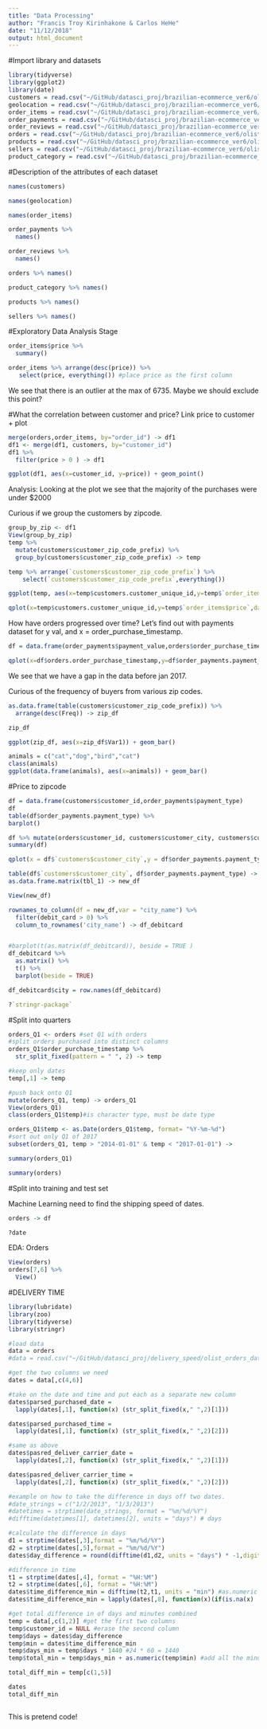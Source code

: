 ```yaml
---
title: "Data Processing"
author: "Francis Troy Kirinhakone & Carlos HeHe"
date: "11/12/2018"
output: html_document
---
```

#Import library and datasets
```r
library(tidyverse)
library(ggplot2)
library(date)
customers = read.csv("~/GitHub/datasci_proj/brazilian-ecommerce_ver6/olist_customers_dataset.csv")
geolocation = read.csv("~/GitHub/datasci_proj/brazilian-ecommerce_ver6/olist_geolocation_dataset.csv")
order_items = read.csv("~/GitHub/datasci_proj/brazilian-ecommerce_ver6/olist_order_items_dataset.csv")
order_payments = read.csv("~/GitHub/datasci_proj/brazilian-ecommerce_ver6/olist_order_payments_dataset.csv")
order_reviews = read.csv("~/GitHub/datasci_proj/brazilian-ecommerce_ver6/olist_order_reviews_dataset.csv")
orders = read.csv("~/GitHub/datasci_proj/brazilian-ecommerce_ver6/olist_orders_dataset.csv",na.strings = c("","NA"))
products = read.csv("~/GitHub/datasci_proj/brazilian-ecommerce_ver6/olist_products_dataset.csv")
sellers = read.csv("~/GitHub/datasci_proj/brazilian-ecommerce_ver6/olist_sellers_dataset.csv")
product_category = read.csv("~/GitHub/datasci_proj/brazilian-ecommerce_ver6/product_category_name_translation.csv")
```

#Description of the attributes of each dataset
```r
names(customers)
```
```r
names(geolocation)
```
```r
names(order_items)
```
```r
order_payments %>%
  names()
```
```r
order_reviews %>%
  names()
```
```r
orders %>% names()
```
```r
product_category %>% names()
```
```r
products %>% names()
```
```r
sellers %>% names()
```


#Exploratory Data Analysis Stage
```r
order_items$price %>%
  summary()

order_items %>% arrange(desc(price)) %>%
   select(price, everything()) #place price as the first column
```
We see that there is an outlier at the max of 6735. Maybe we should exclude this point?

#What the correlation between customer and price?
Link price to customer + plot
```r
merge(orders,order_items, by="order_id") -> df1
df1 <- merge(df1, customers, by="customer_id")
df1 %>% 
  filter(price > 0 ) -> df1

ggplot(df1, aes(x=customer_id, y=price)) + geom_point()
```
Analysis: Looking at the plot we see that the majority of the purchases were under $2000

Curious if we group the customers by zipcode.
```r
group_by_zip <- df1
View(group_by_zip)
temp %>%
  mutate(customers$customer_zip_code_prefix) %>%
  group_by(customers$customer_zip_code_prefix) -> temp

temp %>% arrange(`customers$customer_zip_code_prefix`) %>%
    select(`customers$customer_zip_code_prefix`,everything())

ggplot(temp, aes(x=temp$customers.customer_unique_id,y=temp$`order_items$price`))

qplot(x=temp$customers.customer_unique_id,y=temp$`order_items$price`,data=temp, color=temp$`customers$customer_zip_code_prefix`) + geom_point() + coord_fixed(2)
```
How have orders progressed over time?
Let's find out with payments dataset for y val, and x = order_purchase_timestamp.
```r
df = data.frame(order_payments$payment_value,orders$order_purchase_timestamp)

qplot(x=df$orders.order_purchase_timestamp,y=df$order_payments.payment_value,data=df, color="red")
```
We see that we have a gap in the data before jan 2017. 

Curious of the frequency of buyers from various zip codes.
```r
as.data.frame(table(customers$customer_zip_code_prefix)) %>% 
  arrange(desc(Freq)) -> zip_df

zip_df

ggplot(zip_df, aes(x=zip_df$Var1)) + geom_bar()

animals = c("cat","dog","bird","cat")
class(animals)
ggplot(data.frame(animals), aes(x=animals)) + geom_bar()
```

#Price to zipcode

```r
df = data.frame(customers$customer_id,order_payments$payment_type)
df
table(df$order_payments.payment_type) %>%
barplot()

df %>% mutate(orders$customer_id, customers$customer_city, customers$customer_state) -> df
summary(df)

qplot(x = df$`customers$customer_city`,y = df$order_payments.payment_type)

table(df$`customers$customer_city`, df$order_payments.payment_type) -> tbl_1
as.data.frame.matrix(tbl_1) -> new_df

View(new_df)

rownames_to_column(df = new_df,var = "city_name") %>%
  filter(debit_card > 0) %>% 
  column_to_rownames('city_name') -> df_debitcard


#barplot(t(as.matrix(df_debitcard)), beside = TRUE )
df_debitcard %>%
  as.matrix() %>%
  t() %>%
  barplot(beside = TRUE)

df_debitcard$city = row.names(df_debitcard)

?`stringr-package`
```
#Split into quarters
```r
orders_Q1 <- orders #set Q1 with orders
#split orders purchased into distinct columns
orders_Q1$order_purchase_timestamp %>%
  str_split_fixed(pattern = " ", 2) -> temp

#keep only dates
temp[,1] -> temp

#push back onto Q1
mutate(orders_Q1, temp) -> orders_Q1
View(orders_Q1)
class(orders_Q1$temp)#is character type, must be date type

orders_Q1$temp <- as.Date(orders_Q1$temp, format= "%Y-%m-%d")
#sort out only Q1 of 2017
subset(orders_Q1, temp > "2014-01-01" & temp < "2017-01-01") -> 

summary(orders_Q1)
```
```r
summary(orders)
```



#Split into training and test set

Machine Learning
need to find the shipping speed of dates.
```r
orders -> df

?date
```

EDA: Orders
```r
View(orders)
orders[7,6] %>%
  View()
```


#DELIVERY TIME
```r
library(lubridate)
library(zoo)
library(tidyverse)
library(stringr)

#load data
data = orders
#data = read.csv("~/GitHub/datasci_proj/delivery_speed/olist_orders_dataset.csv")

#get the two columns we need
dates = data[,c(4,6)]

#take on the date and time and put each as a separate new column
dates$parsed_purchased_date = 
  lapply(dates[,1], function(x) (str_split_fixed(x," ",2)[1]))

dates$parsed_purchased_time = 
  lapply(dates[,1], function(x) (str_split_fixed(x," ",2)[2]))

#same as above
dates$pasred_deliver_carrier_date = 
  lapply(dates[,2], function(x) (str_split_fixed(x," ",2)[1]))

dates$pasred_deliver_carrier_time = 
  lapply(dates[,2], function(x) (str_split_fixed(x," ",2)[2]))

#example on how to take the difference in days off two dates.
#date_strings = c("1/2/2013", "1/3/2013")
#datetimes = strptime(date_strings, format = "%m/%d/%Y")
#difftime(datetimes[1], datetimes[2], units = "days") # days

#calculate the difference in days
d1 = strptime(dates[,3],format = "%m/%d/%Y")
d2 = strptime(dates[,5],format = "%m/%d/%Y")
dates$day_difference = round(difftime(d1,d2, units = "days") * -1,digit = 0)

#difference in time
t1 = strptime(dates[,4], format = "%H:%M")
t2 = strptime(dates[,6], format = "%H:%M")
dates$time_difference_min = difftime(t2,t1, units = "min") #as.numeric
dates$time_difference_min = lapply(dates[,8], function(x)(if(is.na(x) != TRUE && x < 0){x * -1} else{x})) #turn all values positive

#get total difference in of days and minutes combined
temp = data[,c(1,2)] #get the first two columns
temp$customer_id = NULL #erase the second column
temp$days = dates$day_difference
temp$min = dates$time_difference_min
temp$days_min = temp$days * 1440 #24 * 60 = 1440
temp$total_min = temp$days_min + as.numeric(temp$min) #add all the minutes together

total_diff_min = temp[c(1,5)]

dates
total_diff_min



```

This is pretend code!

